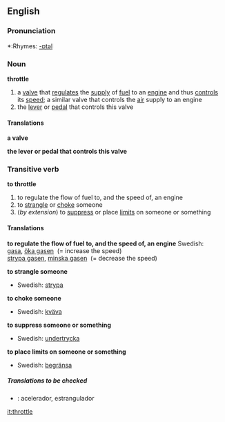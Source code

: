 ==English==

===Pronunciation===
*:Rhymes: [[Rhymes:English:-ɒtəl|-ɒtəl]]

===Noun===
'''throttle'''
# a [[valve]] that [[regulate]]s the [[supply]] of [[fuel]] to an [[engine]] and thus [[control]]s its [[speed]]; a similar valve that controls the [[air]] supply to an engine
# the [[lever]] or [[pedal]] that controls this valve

====Translations====
'''a valve'''
{{top}}
{{mid}}
{{bottom}}

'''the lever or pedal that controls this valve'''
{{top}}
{{mid}}
{{bottom}}

===Transitive verb===
'''to throttle'''
# to regulate the flow of fuel to, and the speed of, an engine
# to [[strangle]] or [[choke]] someone
#(''by extension'') to [[suppress]] or place [[limit]]s on someone or something

====Translations====
'''to regulate the flow of fuel to, and the speed of, an engine'''
{{top}}
Swedish: <br>[[gasa]], [[öka gasen]] &nbsp;(= increase the speed) <br>[[strypa gasen]], [[minska gasen]] &nbsp;(= decrease the speed)
{{mid}}
{{bottom}}

'''to strangle someone'''
{{top}}
*Swedish: [[strypa]]
{{mid}}
{{bottom}}

'''to choke someone'''
{{top}}
*Swedish: [[kväva]]
{{mid}}
{{bottom}}

'''to suppress someone or something'''
{{top}}
*Swedish: [[undertrycka]]
{{mid}}
{{bottom}}

'''to place limits on someone or something'''
{{top}}
*Swedish: [[begränsa]]
{{mid}}
{{bottom}}

=====Translations to be checked=====
{{checktrans}}
*{{ttbc|Spanish}}: acelerador, estrangulador

[[it:throttle]]
